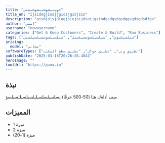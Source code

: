 ```yaml
---
title: "خهبتيشهخبتشهخيشتي"
title_en: "ijsidogjiosjjgiosjgiojsio"
description: "oisdjoisjdiogjsiojoijdsoijgsiodgsdgsdgsdggsgdsgdsdfgs"
author: "اسمي"
username: "newusername"
categories: ["Get & Keep Customers", "Create & Build", "Run Business"]
tags: ["سبلسبلسوس", "سبلسبلسوسسيلسيل", "سبلسبلسوسسيلسيلسبل"]
pricing:
  model: "مجاني"
softwareTypes: ["تطبيق ويب", "تطبيق جوال", "تطبيق سطح المكتب"]
publishDate: "2025-03-16T20:26:36.484Z"
heroImage: ""
toolUrl: "https://panx.io"
---
```

## نبذة
صف أداةك هنا (50-500 حرفًا) بسلسبلسلسبلبلسبلسبللسبلسؤ
    
## المميزات
- ميزة 1
- ميزة 2
- ميزة (1-20)